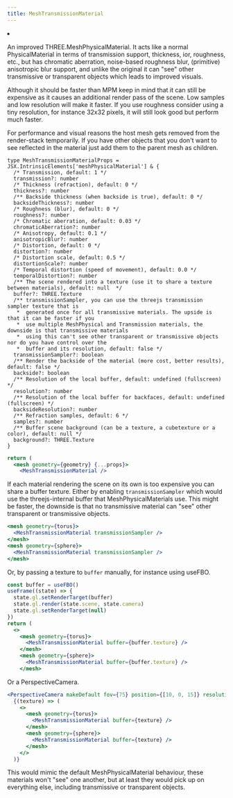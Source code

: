 ```yaml
---
title: MeshTransmissionMaterial
---
```


<Grid cols={4}>
  <li>
    <Codesandbox id="hmgdjq" />
  </li>
</Grid>

An improved THREE.MeshPhysicalMaterial. It acts like a normal PhysicalMaterial in terms of transmission support, thickness, ior, roughness, etc., but has chromatic aberration, noise-based roughness blur, (primitive) anisotropic blur support, and unlike the original it can "see" other transmissive or transparent objects which leads to improved visuals.

Although it should be faster than MPM keep in mind that it can still be expensive as it causes an additional render pass of the scene. Low samples and low resolution will make it faster. If you use roughness consider using a tiny resolution, for instance 32x32 pixels, it will still look good but perform much faster.

For performance and visual reasons the host mesh gets removed from the render-stack temporarily. If you have other objects that you don't want to see reflected in the material just add them to the parent mesh as children.

```tsx
type MeshTransmissionMaterialProps = JSX.IntrinsicElements['meshPhysicalMaterial'] & {
  /* Transmission, default: 1 */
  transmission?: number
  /* Thickness (refraction), default: 0 */
  thickness?: number
  /** Backside thickness (when backside is true), default: 0 */
  backsideThickness?: number
  /* Roughness (blur), default: 0 */
  roughness?: number
  /* Chromatic aberration, default: 0.03 */
  chromaticAberration?: number
  /* Anisotropy, default: 0.1 */
  anisotropicBlur?: number
  /* Distortion, default: 0 */
  distortion?: number
  /* Distortion scale, default: 0.5 */
  distortionScale?: number
  /* Temporal distortion (speed of movement), default: 0.0 */
  temporalDistortion?: number
  /** The scene rendered into a texture (use it to share a texture between materials), default: null  */
  buffer?: THREE.Texture
  /** transmissionSampler, you can use the threejs transmission sampler texture that is
   *  generated once for all transmissive materials. The upside is that it can be faster if you
   *  use multiple MeshPhysical and Transmission materials, the downside is that transmissive materials
   *  using this can't see other transparent or transmissive objects nor do you have control over the
   *  buffer and its resolution, default: false */
  transmissionSampler?: boolean
  /** Render the backside of the material (more cost, better results), default: false */
  backside?: boolean
  /** Resolution of the local buffer, default: undefined (fullscreen) */
  resolution?: number
  /** Resolution of the local buffer for backfaces, default: undefined (fullscreen) */
  backsideResolution?: number
  /** Refraction samples, default: 6 */
  samples?: number
  /** Buffer scene background (can be a texture, a cubetexture or a color), default: null */
  background?: THREE.Texture
}
```

```jsx
return (
  <mesh geometry={geometry} {...props}>
    <MeshTransmissionMaterial />
```

If each material rendering the scene on its own is too expensive you can share a buffer texture. Either by enabling `transmissionSampler` which would use the threejs-internal buffer that MeshPhysicalMaterials use. This might be faster, the downside is that no transmissive material can "see" other transparent or transmissive objects.

```jsx
<mesh geometry={torus}>
  <MeshTransmissionMaterial transmissionSampler />
</mesh>
<mesh geometry={sphere}>
  <MeshTransmissionMaterial transmissionSampler />
</mesh>
```

Or, by passing a texture to `buffer` manually, for instance using useFBO.

```jsx
const buffer = useFBO()
useFrame((state) => {
  state.gl.setRenderTarget(buffer)
  state.gl.render(state.scene, state.camera)
  state.gl.setRenderTarget(null)
})
return (
  <>
    <mesh geometry={torus}>
      <MeshTransmissionMaterial buffer={buffer.texture} />
    </mesh>
    <mesh geometry={sphere}>
      <MeshTransmissionMaterial buffer={buffer.texture} />
    </mesh>
```

Or a PerspectiveCamera.

```jsx
<PerspectiveCamera makeDefault fov={75} position={[10, 0, 15]} resolution={1024}>
  {(texture) => (
    <>
      <mesh geometry={torus}>
        <MeshTransmissionMaterial buffer={texture} />
      </mesh>
      <mesh geometry={sphere}>
        <MeshTransmissionMaterial buffer={texture} />
      </mesh>
    </>
  )}
```

This would mimic the default MeshPhysicalMaterial behaviour, these materials won't "see" one another, but at least they would pick up on everything else, including transmissive or transparent objects.
